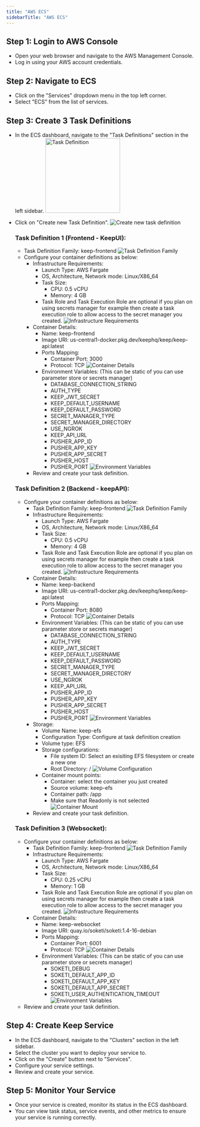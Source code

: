 ```yaml
---
title: "AWS ECS"
sidebarTitle: "AWS ECS"
---
```


## Step 1: Login to AWS Console
- Open your web browser and navigate to the AWS Management Console.
- Log in using your AWS account credentials.

## Step 2: Navigate to ECS
- Click on the "Services" dropdown menu in the top left corner.
- Select "ECS" from the list of services.

## Step 3: Create 3 Task Definitions
- In the ECS dashboard, navigate to the "Task Definitions" section in the left sidebar.
    <img src="images/ecs-task-def-create.png" alt="Task Definition" width="200" height="200" />
- Click on "Create new Task Definition".
    ![Create new task definition](images/ecs-task-def-create-new.png)
    
    ### Task Definition 1 (Frontend - KeepUI):

    - Task Definition Family: keep-frontend
        ![Task Definition Family](images/ecs-task-def-frontend1.png)
    - Configure your container definitions as below:
        - Infrastructure Requirements:
            - Launch Type: AWS Fargate
            - OS, Architecture, Network mode: Linux/X86_64
            - Task Size: 
                - CPU: 0.5 vCPU
                - Memory: 4 GB
            - Task Role and Task Execution Role are optional if you plan on using secrets manager for example then create a task execution role to allow access to the secret manager you created.
        ![Infrastructure Requirements](images/ecs-task-def-frontend2.png)
        - Container Details:
            - Name: keep-frontend
            - Image URI: us-central1-docker.pkg.dev/keephq/keep/keep-api:latest
            - Ports Mapping:
                - Container Port: 3000
                - Protocol: TCP
            ![Container Details](images/ecs-task-def-frontend3.png)
            - Environment Variables: (This can be static of you can use parameter store or secrets manager)
                - DATABASE_CONNECTION_STRING
                - AUTH_TYPE
                - KEEP_JWT_SECRET
                - KEEP_DEFAULT_USERNAME
                - KEEP_DEFAULT_PASSWORD
                - SECRET_MANAGER_TYPE
                - SECRET_MANAGER_DIRECTORY
                - USE_NGROK            
                - KEEP_API_URL           
                - PUSHER_APP_ID        
                - PUSHER_APP_KEY         
                - PUSHER_APP_SECRET     
                - PUSHER_HOST     
                - PUSHER_PORT 
            ![Environment Variables](images/ecs-task-def-frontend4.png)
        - Review and create your task definition.

    ### Task Definition 2 (Backend - keepAPI):

    - Configure your container definitions as below:
        - Task Definition Family: keep-frontend
        ![Task Definition Family](images/ecs-task-def-backend1.png)
        - Infrastructure Requirements:
            - Launch Type: AWS Fargate
            - OS, Architecture, Network mode: Linux/X86_64
            - Task Size: 
                - CPU: 0.5 vCPU
                - Memory: 4 GB
            - Task Role and Task Execution Role are optional if you plan on using secrets manager for example then create a task execution role to allow access to the secret manager you created.
                ![Infrastructure Requirements](images/ecs-task-def-backend2.png)
        - Container Details:
            - Name: keep-backend
            - Image URI: us-central1-docker.pkg.dev/keephq/keep/keep-api:latest
            - Ports Mapping:
                - Container Port: 8080
                - Protocol: TCP
                ![Container Details](images/ecs-task-def-backend3.png)
            - Environment Variables: (This can be static of you can use parameter store or secrets manager)
                - DATABASE_CONNECTION_STRING
                - AUTH_TYPE
                - KEEP_JWT_SECRET
                - KEEP_DEFAULT_USERNAME
                - KEEP_DEFAULT_PASSWORD
                - SECRET_MANAGER_TYPE
                - SECRET_MANAGER_DIRECTORY
                - USE_NGROK            
                - KEEP_API_URL           
                - PUSHER_APP_ID        
                - PUSHER_APP_KEY         
                - PUSHER_APP_SECRET     
                - PUSHER_HOST     
                - PUSHER_PORT 
                ![Environment Variables](images/ecs-task-def-backend4.png)
        - Storage:
            - Volume Name: keep-efs
            - Configuration Type: Configure at task definition creation
            - Volume type: EFS
            - Storage configurations:
                - File system ID: Select an exisiting EFS filesystem or create a new one
                - Root Directory: /
                ![Volume Configuration](images/ecs-task-def-backend5.png)
            - Container mount points: 
                - Container: select the container you just created
                - Source volume: keep-efs
                - Container path: /app
                - Make sure that Readonly is not selected
                ![Container Mount](images/ecs-task-def-backend6.png)
        - Review and create your task definition.

    ### Task Definition 3 (Websocket):

    - Configure your container definitions as below:
        - Task Definition Family: keep-frontend
        ![Task Definition Family](images/ecs-task-def-websocket1.png)
        - Infrastructure Requirements:
            - Launch Type: AWS Fargate
            - OS, Architecture, Network mode: Linux/X86_64
            - Task Size: 
                - CPU: 0.25 vCPU
                - Memory: 1 GB
            - Task Role and Task Execution Role are optional if you plan on using secrets manager for example then create a task execution role to allow access to the secret manager you created.
            ![Infrastructure Requirements](images/ecs-task-def-websocket2.png)
        - Container Details:
            - Name: keep-websocket
            - Image URI: quay.io/soketi/soketi:1.4-16-debian
            - Ports Mapping:
                - Container Port: 6001
                - Protocol: TCP
            ![Container Details](images/ecs-task-def-websocket3.png)
            - Environment Variables: (This can be static of you can use parameter store or secrets manager)
                - SOKETI_DEBUG
                - SOKETI_DEFAULT_APP_ID
                - SOKETI_DEFAULT_APP_KEY
                - SOKETI_DEFAULT_APP_SECRET
                - SOKETI_USER_AUTHENTICATION_TIMEOUT
            ![Environment Variables](images/ecs-task-def-websocket4.png)
    - Review and create your task definition.

## Step 4: Create Keep Service
- In the ECS dashboard, navigate to the "Clusters" section in the left sidebar.
- Select the cluster you want to deploy your service to.
- Click on the "Create" button next to "Services".
- Configure your service settings.
- Review and create your service.

## Step 5: Monitor Your Service
- Once your service is created, monitor its status in the ECS dashboard.
- You can view task status, service events, and other metrics to ensure your service is running correctly.

